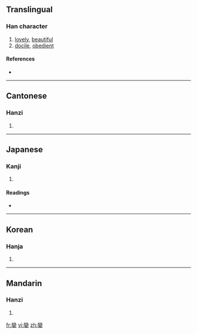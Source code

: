 {{also|娈}}
==Translingual==

===Han character===
{{Han char|rn=38|rad=女|as=19|sn=22|four=2240<sub>1</sub>|canj=女火女 (VFV)}}

# [[lovely]], [[beautiful]]
# [[docile]], [[obedient]]

====References====
* {{Han ref|kx=0274.230|dkj=06912|dj=0542.410|hdz=21091.080|uh=5B4C|ud=23372|bh=F6DC|bd=63196}}

----

==Cantonese==

===Hanzi===
{{yue-hanzi|jyut=|y=lyun5|sim=娈}}

# {{defn|Cantonese|sort=女19}}

----

==Japanese==

===Kanji===
{{ja-kanji|grade=|rs=女19}}

# {{defn|Japanese|sort=女19}}

====Readings====
* {{ja-readings|on=[[れん]] (ren), [[らん]] (ran), [[ばん]] (ban), [[まん]] (man)|kun=[[したう]] (shitau), [[すなお]] (sunao), [[みめよい]] (mimeyoi)}}

----

==Korean==

===Hanja===
{{ko-hanja|hangeul=련|rv=ryeon|mr=ryŏn}}

# {{defn|Korean|sort=女19}}

----

==Mandarin==

===Hanzi===
{{cmn-hanzi|sim=娈|pin=[[luán]] ([[luan2]])|wg=luan<sup>2</sup>}}

# {{defn|Mandarin|sort=女19}}

[[fr:孌]]
[[vi:孌]]
[[zh:孌]]